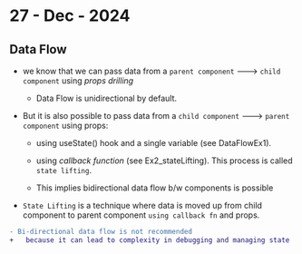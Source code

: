 # 27 - Dec - 2024

## Data Flow

- we know that we can pass data from a `parent component` ---> `child component` using *props drilling*

    - Data Flow is unidirectional by default.

- But it is also possible to pass data from a `child component` ---> `parent component` using props: 

    - using useState() hook and a single variable (see DataFlowEx1).

    - using *callback function* (see Ex2_stateLifting). This process is called `state lifting`.

    - This implies bidirectional data flow b/w components is possible

- `State Lifting` is a technique where data is moved up from child component to parent component `using callback fn` and props.

```diff
- Bi-directional data flow is not recommended
+   because it can lead to complexity in debugging and managing state 
```
